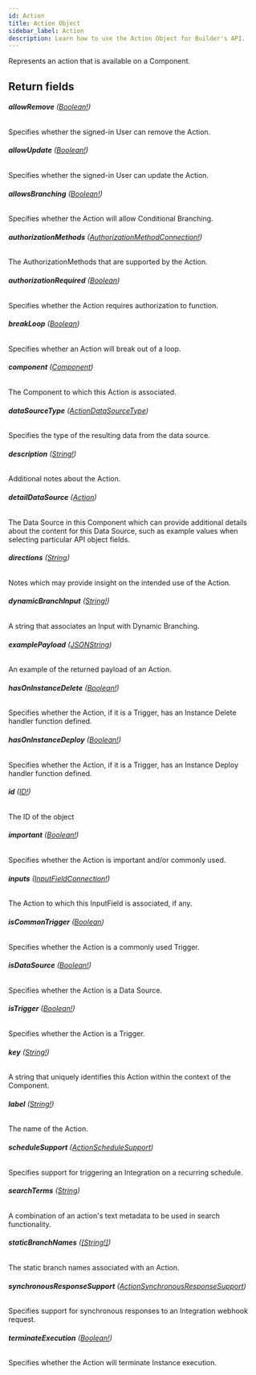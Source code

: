 ```yaml
---
id: Action
title: Action Object
sidebar_label: Action
description: Learn how to use the Action Object for Builder's API.
---
```


Represents an action that is available on a Component.

## Return fields

###### <b>allowRemove</b> ([Boolean!](/composer/builder/api/schema/scalar/Boolean.mdx))

Specifies whether the signed-in User can remove the Action.

###### <b>allowUpdate</b> ([Boolean!](/composer/builder/api/schema/scalar/Boolean.mdx))

Specifies whether the signed-in User can update the Action.

###### <b>allowsBranching</b> ([Boolean!](/composer/builder/api/schema/scalar/Boolean.mdx))

Specifies whether the Action will allow Conditional Branching.

###### <b>authorizationMethods</b> ([AuthorizationMethodConnection!](/composer/builder/api/schema/object/AuthorizationMethodConnection.mdx))

The AuthorizationMethods that are supported by the Action.

###### <b>authorizationRequired</b> ([Boolean](/composer/builder/api/schema/scalar/Boolean.mdx))

Specifies whether the Action requires authorization to function.

###### <b>breakLoop</b> ([Boolean](/composer/builder/api/schema/scalar/Boolean.mdx))

Specifies whether an Action will break out of a loop.

###### <b>component</b> ([Component](/composer/builder/api/schema/object/Component.mdx))

The Component to which this Action is associated.

###### <b>dataSourceType</b> ([ActionDataSourceType](/composer/builder/api/schema/enum/ActionDataSourceType.mdx))

Specifies the type of the resulting data from the data source.

###### <b>description</b> ([String!](/composer/builder/api/schema/scalar/String.mdx))

Additional notes about the Action.

###### <b>detailDataSource</b> ([Action](/composer/builder/api/schema/object/Action.mdx))

The Data Source in this Component which can provide additional details about the content for this Data Source, such as example values when selecting particular API object fields.

###### <b>directions</b> ([String](/composer/builder/api/schema/scalar/String.mdx))

Notes which may provide insight on the intended use of the Action.

###### <b>dynamicBranchInput</b> ([String!](/composer/builder/api/schema/scalar/String.mdx))

A string that associates an Input with Dynamic Branching.

###### <b>examplePayload</b> ([JSONString](/composer/builder/api/schema/scalar/JSONString.mdx))

An example of the returned payload of an Action.

###### <b>hasOnInstanceDelete</b> ([Boolean!](/composer/builder/api/schema/scalar/Boolean.mdx))

Specifies whether the Action, if it is a Trigger, has an Instance Delete handler function defined.

###### <b>hasOnInstanceDeploy</b> ([Boolean!](/composer/builder/api/schema/scalar/Boolean.mdx))

Specifies whether the Action, if it is a Trigger, has an Instance Deploy handler function defined.

###### <b>id</b> ([ID!](/composer/builder/api/schema/scalar/ID.mdx))

The ID of the object

###### <b>important</b> ([Boolean!](/composer/builder/api/schema/scalar/Boolean.mdx))

Specifies whether the Action is important and/or commonly used.

###### <b>inputs</b> ([InputFieldConnection!](/composer/builder/api/schema/object/InputFieldConnection.mdx))

The Action to which this InputField is associated, if any.

###### <b>isCommonTrigger</b> ([Boolean](/composer/builder/api/schema/scalar/Boolean.mdx))

Specifies whether the Action is a commonly used Trigger.

###### <b>isDataSource</b> ([Boolean!](/composer/builder/api/schema/scalar/Boolean.mdx))

Specifies whether the Action is a Data Source.

###### <b>isTrigger</b> ([Boolean!](/composer/builder/api/schema/scalar/Boolean.mdx))

Specifies whether the Action is a Trigger.

###### <b>key</b> ([String!](/composer/builder/api/schema/scalar/String.mdx))

A string that uniquely identifies this Action within the context of the Component.

###### <b>label</b> ([String!](/composer/builder/api/schema/scalar/String.mdx))

The name of the Action.

###### <b>scheduleSupport</b> ([ActionScheduleSupport](/composer/builder/api/schema/enum/ActionScheduleSupport.mdx))

Specifies support for triggering an Integration on a recurring schedule.

###### <b>searchTerms</b> ([String](/composer/builder/api/schema/scalar/String.mdx))

A combination of an action's text metadata to be used in search functionality.

###### <b>staticBranchNames</b> ([[String!]](/composer/builder/api/schema/scalar/String.mdx))

The static branch names associated with an Action.

###### <b>synchronousResponseSupport</b> ([ActionSynchronousResponseSupport](/composer/builder/api/schema/enum/ActionSynchronousResponseSupport.mdx))

Specifies support for synchronous responses to an Integration webhook request.

###### <b>terminateExecution</b> ([Boolean!](/composer/builder/api/schema/scalar/Boolean.mdx))

Specifies whether the Action will terminate Instance execution.
